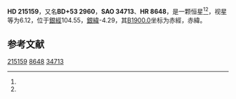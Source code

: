 {{Starbox begin
| name = HD 215159
}}
{{Starbox observe
| epoch = [[J2000.0|J2000.0]]
| constell = {{星座名待查}}<ref name=SIMBAD>{{cite web
 | url=http://simbad.u-strasbg.fr/simbad/sim-id?Ident=HR+8648
 | title =Pulsating variable Star
 | publisher=Centre de Données astronomiques de Strasbourg
 | work=SIMBAD
 | accessdate=2012-07-13}}</ref><ref name=DATA>{{cite web
 | url=http://vizier.u-strasbg.fr/viz-bin/VizieR-5?-out.add=.&-source=5050&-corr=PK=HR&-out.max=9999&HR=8648
 | title=VizieR Detailed Page
 | accessdate=2012-07-13
 | archive-date=2016-03-04
 | archive-url=https://web.archive.org/web/20160304231309/http://vizier.u-strasbg.fr/viz-bin/VizieR-5?-out.add=.&-source=5050&-corr=PK=HR&-out.max=9999&HR=8648
 | dead-url=no
 }}</ref>
| 星官 = 
| ra = {{RA|22|42|20.8}}<ref name=SIMBAD /><ref name=DATA />
| dec = {{DEC|+53|54|32}}<ref name=SIMBAD /><ref name=DATA />
| appmag_v = 6.12<ref name=SIMBAD /><ref name=DATA />
}}
{{Starbox character
| class = K2<ref name=SIMBAD /><ref name=DATA />
| b-v = 1.62<ref name=SIMBAD /><ref name=DATA />
| u-b = <ref name=SIMBAD /><ref name=DATA />
| r-i = <ref name=SIMBAD /><ref name=DATA />
| variable = 
}}
{{Starbox astrometry
| radial_v = 
| prop_mo_ra = 9
| parallax = 
| p_error = 
}}
{{Starbox catalog
| names =BD+53 2960，[[SAO星表|SAO]] 34713，[[HD星表|HD]] 215159，[[HR星表|HR]] 8648}}
{{Starbox reference |Simbad=HR+8648}}
{{Starbox end}}

'''HD 215159'''，又名'''BD+53 2960'''，'''SAO 34713'''、'''HR 8648'''，是一颗恒星<ref name=SIMBAD /><ref name=DATA />，视星等为6.12，位于[[銀道座標系|銀經]]104.55，[[銀道座標系|銀緯]]-4.29，其[[B1900.0|B1900.0]]坐标为赤經{{RA|22|38|15.3}}，赤緯{{DEC|+53|-4.29|8}}。

== 参考文献 ==
{{reflist}}

{{star-stub}}

[[Category:HD和HDE天體|215159]]
[[Category:HR天體|8648]]
[[Category:SAO天體|34713]]